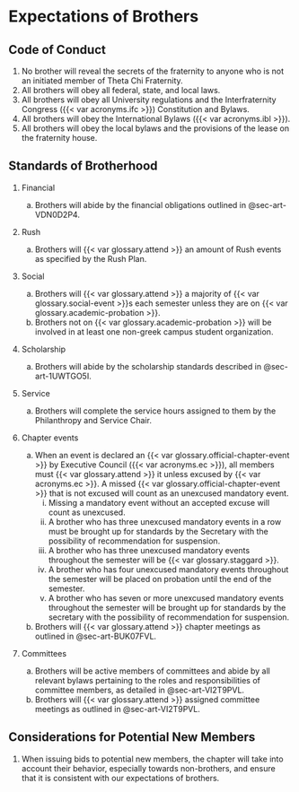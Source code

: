 # Expectations of Brothers {#sec-art-KJJF9K80}

## Code of Conduct {#sec-art-0MZB8T3Y}

1. No brother will reveal the secrets of the fraternity to anyone who is not an initiated member of Theta Chi Fraternity.
1. All brothers will obey all federal, state, and local laws.
1. All brothers will obey all University regulations and the Interfraternity Congress ({{< var acronyms.ifc >}}) Constitution and Bylaws.
1. All brothers will obey the International Bylaws ({{< var acronyms.ibl >}}).
1. All brothers will obey the local bylaws and the provisions of the lease on the fraternity house.

## Standards of Brotherhood {#sec-art-0ERS31Z3}

1. Financial
   a. Brothers will abide by the financial obligations outlined in @sec-art-VDN0D2P4.

1. Rush
   a. Brothers will {{< var glossary.attend >}} an amount of Rush events as specified by the Rush Plan.

1. Social
   a. Brothers will {{< var glossary.attend >}} a majority of {{< var glossary.social-event >}}s each semester unless they are on {{< var glossary.academic-probation >}}.
   a. Brothers not on {{< var glossary.academic-probation >}} will be involved in at least one non-greek campus student organization.

1. Scholarship
   a. Brothers will abide by the scholarship standards described in @sec-art-1UWTGO5I.
   
1. Service
   a. Brothers will complete the service hours assigned to them by the Philanthropy and Service Chair.

1. Chapter events
   
   a. When an event is declared an {{< var glossary.official-chapter-event >}} by Executive Council ({{< var acronyms.ec >}}), all members must {{< var glossary.attend >}} it unless excused by {{< var acronyms.ec >}}. A missed {{< var glossary.official-chapter-event >}} that is not excused will count as an unexcused mandatory event.
      i. Missing a mandatory event without an accepted excuse will count as unexcused.
      i. A brother who has three unexcused mandatory events in a row must be brought up for standards by the Secretary with the possibility of recommendation for suspension.
      i. A brother who has three unexcused mandatory events throughout the semester will be {{< var glossary.staggard >}}.
      i. A brother who has four unexcused mandatory events throughout the semester will be placed on probation until the end of the semester.
      i. A brother who has seven or more unexcused mandatory events throughout the semester will be brought up for standards by the secretary with the possibility of recommendation for suspension.
   
   a. Brothers will {{< var glossary.attend >}} chapter meetings as outlined in @sec-art-BUK07FVL.

1. Committees
   a. Brothers will be active members of committees and abide by all relevant bylaws pertaining to the roles and responsibilities of committee members, as detailed in @sec-art-VI2T9PVL.
   a. Brothers will {{< var glossary.attend >}} assigned committee meetings as outlined in @sec-art-VI2T9PVL.

## Considerations for Potential New Members {#sec-art-NH6UEJJ1}

1. When issuing bids to potential new members, the chapter will take into account their behavior, especially towards non-brothers, and ensure that it is consistent with our expectations of brothers.
